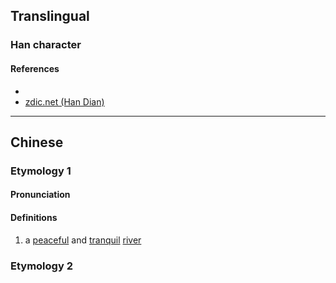 {{character info/new}}
==Translingual==

===Han character===
{{Han char|rn=85|rad=水|as=11|sn=14|four=33147|canj=EJYE|ids=⿰氵寂}}

====References====
* {{Han ref|kx=0644.240|dkj=18104|dj=1053.020|hdz=31731.010|uh=6F03|ud=28419|bh=E26F|bd=57967}}
* [http://www.zdic.net/z/1d/js/6F03.htm zdic.net (Han Dian)]

----

==Chinese==
{{zh-forms}}

===Etymology 1===
====Pronunciation====
{{zh-pron
|m=jí
|c=zik6
|mc=
|oc=
|ma=
|cat=n
}}

====Definitions====
{{zh-hanzi}}

# a [[peaceful]] and [[tranquil]] [[river]]

===Etymology 2===
{{zh-see|寂|a}}